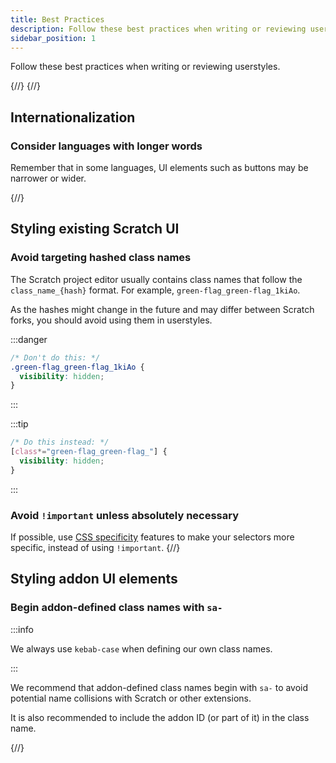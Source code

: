 ```yaml
---
title: Best Practices
description: Follow these best practices when writing or reviewing userstyles.
sidebar_position: 1
---
```



Follow these best practices when writing or reviewing userstyles.


{/*<!-- TODO: ## Addon dark mode support -->*/}
{/*<!-- Examples on referencing CSS variables from editor-dark-mode, dark-www and scratchr2 -->*/}


## Internationalization

### Consider languages with longer words

Remember that in some languages, UI elements such as buttons may be narrower or wider.

{/*<!-- TODO: ### Supporting right-to-left languages (RTL) -->*/}


## Styling existing Scratch UI


### Avoid targeting hashed class names

The Scratch project editor usually contains class names that follow the `class_name_{hash}` format.
For example, `green-flag_green-flag_1kiAo`.

As the hashes might change in the future and may differ between Scratch forks, you should avoid using them in userstyles.

:::danger

```css
/* Don't do this: */
.green-flag_green-flag_1kiAo {
  visibility: hidden;
}
```

:::

:::tip

```css
/* Do this instead: */
[class*="green-flag_green-flag_"] {
  visibility: hidden;
}
```

:::

### Avoid `!important` unless absolutely necessary

If possible, use [CSS specificity](https://web.dev/learn/css/specificity/) features to make your selectors more specific, instead of using `!important`.
{/*<!-- This could be more detailed -->*/}


## Styling addon UI elements


### Begin addon-defined class names with `sa-`

:::info

We always use `kebab-case` when defining our own class names.

:::

We recommend that addon-defined class names begin with `sa-` to avoid potential name collisions with Scratch or other extensions.

It is also recommended to include the addon ID (or part of it) in the class name.

{/*<!-- TODO: ### explain usage of z-index in the Scratch editor and related concepts -->*/}
